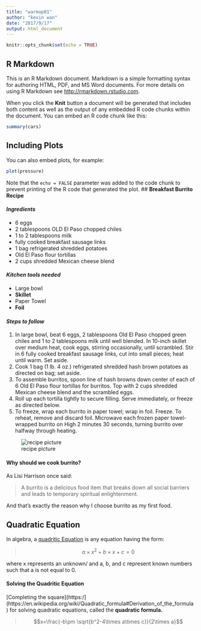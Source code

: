 ```yaml
---
title: "warmup01"
author: "kexin wan"
date: "2017/9/17"
output: html_document
---
```


```r
knitr::opts_chunk$set(echo = TRUE)
```

## R Markdown

This is an R Markdown document. Markdown is a simple formatting syntax for authoring HTML, PDF, and MS Word documents. For more details on using R Markdown see <http://rmarkdown.rstudio.com>.

When you click the **Knit** button a document will be generated that includes both content as well as the output of any embedded R code chunks within the document. You can embed an R code chunk like this:

```r
summary(cars)
```

## Including Plots

You can also embed plots, for example:

```r
plot(pressure)
```

Note that the `echo = FALSE` parameter was added to the code chunk to prevent printing of the R code that generated the plot.
## **Breakfast Burrito Recipe**

#### *Ingredients*
  * 6 eggs
  * 2 tablespoons OLD El Paso chopped chiles
  * 1 to 2 tablespoons milk
  * fully cooked breakfast sausage links
  * 1 bag refrigerated shredded potatoes
  * Old El Paso flour tortillas
  * 2 cups shredded Mexican cheese blend
  
#### *Kitchen tools needed*
  * Large bowl
  * __Skillet__
  * Paper Towel
  * __Foil__
  
#### *Steps to follow*
  1. In large bowl, beat 6 eggs, 2 tablespoons Old El Paso chopped green chiles and 1 to 2 tablespoons milk until well blended. In 10-inch skillet over medium heat, cook eggs, stirring occasionally, until scrambled. Stir in 6 fully cooked breakfast sausage links, cut into small pieces; heat until warm. Set aside.
  2. Cook 1 bag (1 lb. 4 oz.) refrigerated shredded hash brown potatoes as directed on bag; set aside.
  3. To assemble burritos, spoon line of hash browns down center of each of 6 Old El Paso flour tortillas for burritos. Top with 2 cups shredded Mexican cheese blend and the scrambled eggs.
  4. Roll up each tortilla tightly to secure filling. Serve immediately, or freeze as directed below.
  5. To freeze, wrap each burrito in paper towel; wrap in foil. Freeze. To reheat, remove and discard foil. Microwave each frozen paper towel-wrapped burrito on High 2 minutes 30 seconds, turning burrito over halfway through heating.

![recipe picture](https://images-gmi-pmc.edge-generalmills.com/a837c826-1849-4b26-8180-bc409fd542e9.jpg)

#### Why should we cook burrito?

As Lisi Harrison once said:

> A burrito is a delicious food item that breaks down all social barriers and leads to temporary spiritual enlightenment.

And that's exactly the reason why I choose burrito as my first food.


## **Quadratic Equation**
In algebra, a [quadritic Equation](https://en.wikipedia.org/wiki/Quadratic_equation) is any equation having the form:

> $$ a\times x^2 + b\times x+c=0 $$

where x represents an unknown/
and a, b, and c represent known numbers such that a is not equal to 0.

#### **Solving the Quadritic Equation**
[Completing the square](https:/] (https://en.wikipedia.org/wiki/Quadratic_formula#Derivation_of_the_formula) for solving quadratic equations, called the **quadratic formula.**

>$$x=\frac{-b\pm \sqrt{b^2-4\times a\times c}}{2\times a}$$
